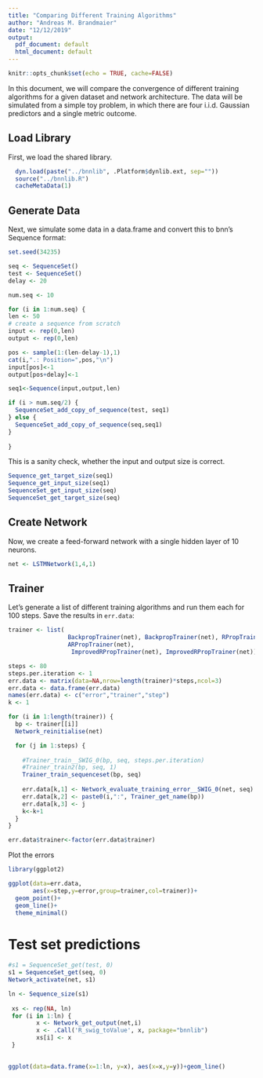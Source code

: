 ```yaml
---
title: "Comparing Different Training Algorithms"
author: "Andreas M. Brandmaier"
date: "12/12/2019"
output:
  pdf_document: default
  html_document: default
---
```


```r
knitr::opts_chunk$set(echo = TRUE, cache=FALSE)
```

In this document, we will compare the convergence of different training algorithms for a given dataset and network architecture. The data will be simulated from a simple toy problem, in which there are four i.i.d. Gaussian predictors and a single metric outcome. 

## Load Library

First, we load the shared library.

```r


  dyn.load(paste("../bnnlib", .Platform$dynlib.ext, sep=""))
  source("../bnnlib.R")
  cacheMetaData(1)

```

## Generate Data

Next, we simulate some data in a data.frame and convert this to bnn's Sequence format:

```r
set.seed(34235)

seq <- SequenceSet()
test <- SequenceSet()
delay <- 20

num.seq <- 10

for (i in 1:num.seq) {
len <- 50
# create a sequence from scratch
input <- rep(0,len)
output <- rep(0,len)

pos <- sample(1:(len-delay-1),1)
cat(i,".: Position=",pos,"\n")
input[pos]<-1
output[pos+delay]<-1

seq1<-Sequence(input,output,len)

if (i > num.seq/2) {
  SequenceSet_add_copy_of_sequence(test, seq1)
} else {
  SequenceSet_add_copy_of_sequence(seq,seq1)
}
  
}


```

This is a sanity check, whether the input and output size is correct.

```r
Sequence_get_target_size(seq1)
Sequence_get_input_size(seq1)
SequenceSet_get_input_size(seq)
SequenceSet_get_target_size(seq)
```

## Create Network

Now, we create a feed-forward network with a single hidden layer of 10 neurons. 

```r
net <- LSTMNetwork(1,4,1)

```

## Trainer

Let's generate a list of different training algorithms and run them each for 100 steps. Save the results in `err.data`:

```r

trainer <- list(
                 BackpropTrainer(net), BackpropTrainer(net), RPropTrainer(net),
                 ARPropTrainer(net),
                  ImprovedRPropTrainer(net), ImprovedRPropTrainer(net))

steps <- 80
steps.per.iteration <- 1
err.data <- matrix(data=NA,nrow=length(trainer)*steps,ncol=3)
err.data <- data.frame(err.data)
names(err.data) <- c("error","trainer","step")
k <- 1

for (i in 1:length(trainer)) {
  bp <- trainer[[i]]
  Network_reinitialise(net)

  for (j in 1:steps) {
    
    #Trainer_train__SWIG_0(bp, seq, steps.per.iteration)
    #Trainer_train2(bp, seq, 1)
    Trainer_train_sequenceset(bp, seq)
    
    err.data[k,1] <- Network_evaluate_training_error__SWIG_0(net, seq)
    err.data[k,2] <- paste0(i,":", Trainer_get_name(bp))
    err.data[k,3] <- j
    k<-k+1
  }
}

err.data$trainer<-factor(err.data$trainer)
```

Plot the errors

```r
library(ggplot2)

ggplot(data=err.data, 
       aes(x=step,y=error,group=trainer,col=trainer))+
  geom_point()+
  geom_line()+
  theme_minimal()
```


# Test set predictions

```r
#s1 = SequenceSet_get(test, 0)
s1 = SequenceSet_get(seq, 0)
Network_activate(net, s1)

ln <- Sequence_size(s1)
  
 xs <- rep(NA, ln)
 for (i in 1:ln) {
		x <- Network_get_output(net,i)
		x <- .Call('R_swig_toValue', x, package="bnnlib") 
		xs[i] <- x
 }

 
ggplot(data=data.frame(x=1:ln, y=x), aes(x=x,y=y))+geom_line() 
```